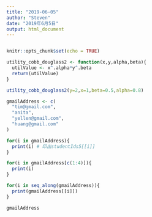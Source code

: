 ```yaml
---
title: "2019-06-05"
author: "Steven"
date: "2019年6月5日"
output: html_document
---
```

```r

```

```r
knitr::opts_chunk$set(echo = TRUE)
```

```r
utility_cobb_douglass2 <- function(x,y,alpha,beta){
  utilValue <- x^.alpha*y^.beta
  return(utilValue)
}
```

```r
utility_cobb_douglass2(y=2,x=1,beta=0.5,alpha=0.8)
```

```r
gmailAddress <- c(
  "tim@gmail.com",
  "anita",
  "yellen@gmail.com",
  "huang@gmail.com"
)
```

```r
for(i in gmailAddress){
  print(i) # 印出studentIds5[[i]]
}
```

```r
for(i in gmailAddress[c(1:4)]){
  print(i) 
}
```

```r
for(i in seq_along(gmailAddress)){
  print(gmailAddress[[i]])
}
```

```r
gmailAddress
```

